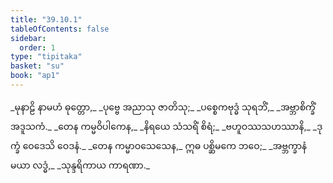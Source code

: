 ```yaml
---
title: "39.10.1"
tableOfContents: false
sidebar:
  order: 1
type: "tipitaka"
basket: "su"
book: "ap1"
---
```



<DynamicBreadcrumb />

<Division number="67" book="ap1">

<Paragraph number="4261" type="verses" book="ap1">
_မုနာဠိ နာမဟံ ဓုတ္တော,_  
_ပုဗ္ဗေ အညာသု ဇာတိသု;_  
_ပစ္စေကဗုဒ္ဓံ သုရဘိံ,_  
_အဗ္ဘာစိက္ခိံ အဒူသကံ._  

</Paragraph>

</Division>
<Division number="68" book="ap1">

<Paragraph number="4262" type="verses" book="ap1">
_တေန ကမ္မဝိပါကေန,_  
_နိရယေ သံသရိံ စိရံ;_  
_ဗဟူဝဿသဟဿာနိ,_  
_ဒုက္ခံ ဝေဒေသိ ဝေဒနံ._  

</Paragraph>

</Division>
<Division number="69" book="ap1">

<Paragraph number="4263" type="verses" book="ap1">
_တေန ကမ္မာဝသေသေန,_  
ဣဓ ပစ္ဆိမကေ ဘဝေ;_  
_အဗ္ဘက္ခာနံ မယာ လဒ္ဓံ,_  
_သုန္ဒရိကာယ ကာရဏာ._
</Paragraph>
</Division>